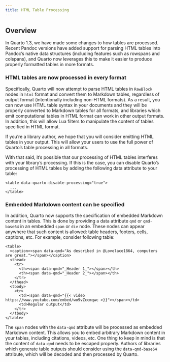 ```yaml
---
title: HTML Table Processing
---
```


## Overview

In Quarto 1.3, we have made some changes to how tables are processed. Recent Pandoc versions have added support for parsing HTML tables into Pandoc's native data structures (including features such as rowspans and colspans), and Quarto now leverages this to make it easier to produce properly formatted tables in more formats.

### HTML tables are now processed in every format

Specifically, Quarto will now attempt to parse HTML tables in `RawBlock` nodes in `html` format and convert them to Markdown tables, regardless of output format (intentionally including non-HTML formats). As a result, you can now use HTML table syntax in your documents and they will be properly converted to Markdown tables for all formats, and libraries which emit computational tables in HTML format can work in other output formats. In addition, this will allow Lua filters to manipulate the content of tables specified in HTML format.

::: callout-note

If you're a library author, we hope that you will consider emitting HTML tables in your output. This will allow your users to use the full power of Quarto's table processing in all formats.

With that said, it's possible that our processing of HTML tables interferes with your library's processing. If this is the case, you can disable Quarto's processing of HTML tables by adding the following data attribute to your table:

```
<table data-quarto-disable-processing="true">
  ...
</table>
```

:::

### Embedded Markdown content can be specified

In addition, Quarto now supports the specification of embedded Markdown content in tables. This is done by providing a data attribute `qmd` or `qmd-base64` in an embedded `span` or `div` node. These nodes can appear anywhere that such content is allowed: table headers, footers, cells, captions, etc. For example, consider following table:

```
<table>
  <caption><span data-qmd="As described in @Lovelace1864, computers are great."></span></caption>
  <thead>
    <tr>
      <th><span data-qmd="_Header 1_"></span></th>
      <th><span data-qmd="_Header 2_"></span></th>
    </tr>
  </thead>
  <tbody>
    <tr>
      <td><span data-qmd="{{< video https://www.youtube.com/embed/wo9vZccmqwc >}}"></span></td>
      <td>Regular output</td>
    </tr>
  </tbody>
</table>
```

The `span` nodes with the `data-qmd` attribute will be processed as embedded Markdown content. This allows you to embed arbitrary Markdown content in your tables, including citations, videos, etc. One thing to keep in mind is that the content of `data-qmd` needs to be escaped properly. Authors of libraries which generate table outputs should consider using the `data-qmd-base64` attribute, which will be decoded and then processed by Quarto.
